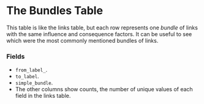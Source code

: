 # The Bundles Table{#xthe-bundles-table}

This table is like the links table, but each row represents one *bundle* of links with the same influence and consequence factors. It can be useful to see which were the most commonly mentioned bundles of links.

### Fields

- `from_label_`. 
- `to_label`. 
- `simple_bundle`.
- The other columns show counts, the number of unique values of each field in the links table.  
